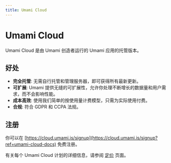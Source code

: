 ```yaml
---
title: Umami Cloud
---
```


# Umami Cloud

Umami Cloud 是由 Umami 创造者运行的 Umami 应用的托管版本。

## 好处

- **完全托管**: 无需自行托管和管理服务器，即可获得所有最新更新。
- **可扩展**: Umami 提供无缝的可扩展性，允许你处理不断增长的数据量和用户需求，而不会影响性能。
- **成本高效**: 使用我们简单的按使用量计费模型，只需为实际使用付费。
- **合规**: 符合 GDPR 和 CCPA 法规。

## 注册

你可以在 [https://cloud.umami.is/signup](https://cloud.umami.is/signup?ref=umami-cloud-docs) 免费注册。

有关每个 Umami Cloud 计划的详细信息，请参阅 [定价](https://umami.zhcndoc.com/pricing) 页面。
